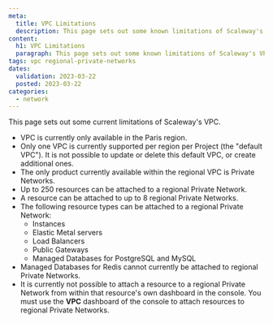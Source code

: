 ```yaml
---
meta:
  title: VPC Limitations
  description: This page sets out some known limitations of Scaleway's VPC
content:
  h1: VPC Limitations
  paragraph: This page sets out some known limitations of Scaleway's VPC
tags: vpc regional-private-networks
dates:
  validation: 2023-03-22
  posted: 2023-03-22
categories:
  - network
---
```


This page sets out some current limitations of Scaleway's VPC.

- VPC is currently only available in the Paris region.
- Only one VPC is currently supported per region per Project (the "default VPC"). It is not possible to update or delete this default VPC, or create additional ones.
- The only product currently available within the regional VPC is Private Networks.
- Up to 250 resources can be attached to a regional Private Network.
- A resource can be attached to up to 8 regional Private Networks.
- The following resource types can be attached to a regional Private Network:
  - Instances
  - Elastic Metal servers
  - Load Balancers
  - Public Gateways
  - Managed Databases for PostgreSQL and MySQL
- Managed Databases for Redis cannot currently be attached to regional Private Networks.
- It is currently not possible to attach a resource to a regional Private Network from within that resource's own dashboard in the console. You must use the **VPC** dashboard of the console to attach resources to regional Private Networks.